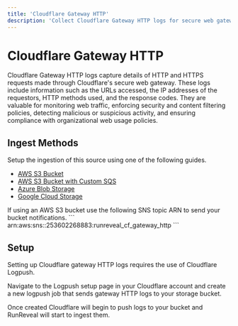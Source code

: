 ```yaml
---
title: 'Cloudflare Gateway HTTP'
description: 'Collect Cloudflare Gateway HTTP logs for secure web gateway monitoring. Track web traffic, enforce security policies, and detect malicious activity across your organization.'
---
```



# Cloudflare Gateway HTTP

Cloudflare Gateway HTTP logs capture details of HTTP and HTTPS requests made through Cloudflare's secure web gateway. These logs include information such as the URLs accessed, the IP addresses of the requestors, HTTP methods used, and the response codes. They are valuable for monitoring web traffic, enforcing security and content filtering policies, detecting malicious or suspicious activity, and ensuring compliance with organizational web usage policies.

## Ingest Methods

Setup the ingestion of this source using one of the following guides.

- [AWS S3 Bucket](/sources/object-storage/s3.mdx)
- [AWS S3 Bucket with Custom SQS](/sources/object-storage/external-s3.mdx)
- [Azure Blob Storage](/sources/object-storage/azure.mdx)
- [Google Cloud Storage](/sources/object-storage/gcs.mdx)

<Callout type='info'>
If using an AWS S3 bucket use the following SNS topic ARN to send your bucket notifications.
```
arn:aws:sns:<REGION>:253602268883:runreveal_cf_gateway_http
```
</Callout>

## Setup

Setting up Cloudflare gateway HTTP logs requires the use of Cloudflare Logpush.

Navigate to the Logpush setup page in your Cloudflare account and create a new logpush job that sends gateway HTTP logs to your storage bucket.

Once created Cloudflare will begin to push logs to your bucket and RunReveal will start to ingest them.